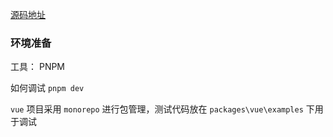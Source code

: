 [源码地址](https://github.com/vuejs/core)

### 环境准备

工具： PNPM

如何调试
`pnpm dev`

`vue` 项目采用 `monorepo` 进行包管理，测试代码放在 `packages\vue\examples` 下用于调试